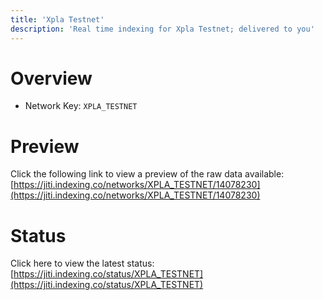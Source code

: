```yaml
---
title: 'Xpla Testnet'
description: 'Real time indexing for Xpla Testnet; delivered to you'
---
```


# Overview
- Network Key: `XPLA_TESTNET`

# Preview
Click the following link to view a preview of the raw data available: [https://jiti.indexing.co/networks/XPLA_TESTNET/14078230](https://jiti.indexing.co/networks/XPLA_TESTNET/14078230)

# Status
Click here to view the latest status: [https://jiti.indexing.co/status/XPLA_TESTNET](https://jiti.indexing.co/status/XPLA_TESTNET)
